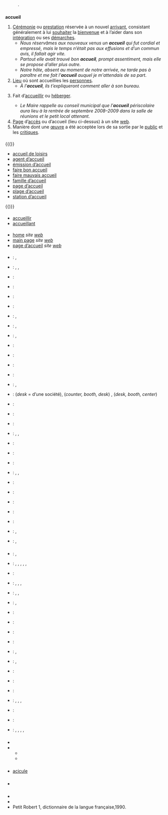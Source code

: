 {{voir|Accueil}}

== {{langue|fr}} ==
=== {{S|étymologie}} ===
: {{siècle|XII}} {{déverbal|de=accueillir|lang=fr|m=1}}.

=== {{S|nom|fr}} ===
{{fr-rég|a.kœj}}
'''accueil''' {{pron|a.kœj|fr}} {{m}}
# [[cérémonie|Cérémonie]] ou [[prestation]] réservée à un nouvel [[arrivant]], consistant généralement à lui [[souhaiter]] la [[bienvenue]] et à l’aider dans son [[intégration]] ou ses [[démarche]]s.
#* ''Nous réservâmes aux nouveaux venus un '''accueil''' qui fut cordial et empressé, mais le temps n’était pas aux effusions et d’un commun avis, il fallait agir vite.'' {{source|{{w|Jean-Baptiste Charcot}}, ''Dans la mer du Groenland'', 1928}}
#* ''Partout elle avait trouvé bon '''accueil''', prompt assentiment, mais elle se propose d’aller plus outre.'' {{source|{{Citation/Jean Rogissart/Passantes d’Octobre/1958|}}}}
#* ''Notre hôte, absent au moment de notre arrivée, ne tarde pas à paraître et me fait l’'''accueil''' auquel je m'attendais de sa part.'' {{source|{{w|Frédéric {{smcp|Weisgerber}}}}, ''Trois mois de campagne au Maroc : étude géographique de la région parcourue'', Paris : Ernest Leroux, 1904, p. 38}}
# [[lieu|Lieu]] où sont accueillies les [[personne]]s.
#* ''À l’'''accueil''', ils t’expliqueront comment aller à son bureau.''
# {{vieilli|fr}} Fait d’[[accueillir]] ou [[héberger]].
#* ''Le Maire rappelle au conseil municipal que l’'''accueil''' périscolaire aura lieu à la rentrée de septembre 2008–2009 dans la salle de réunions et le petit local attenant.'' {{source|[[Le Chesne]], Conseil municipal du 27 juin 2008}}
# [[page|Page]] d’[[accès]] ou d’accueil (lieu ci-dessus) à un site [[web]].
# Manière dont une [[œuvre]] a été acceptée lors de sa sortie par le [[public]] et les [[critique]]s.

==== {{S|dérivés}} ====
{{(}}
* [[accueil de loisirs]]
* [[agent d’accueil]]
* [[émission d’accueil]]
* [[faire bon accueil]]
* [[faire mauvais accueil]]
* [[famille d’accueil]]
* [[page d’accueil]]
* [[plage d’accueil]]
* [[station d’accueil]]
{{)}}

==== {{S|apparentés}} ====
* [[accueillir]]
* [[accueillant]]

==== {{S|synonymes}} ====
* [[home]] ''site [[web]]'' {{angl|nocat=1}}
* [[main page]] ''site [[web]]'' {{angl|nocat=1}}
* [[page d’accueil]] ''site [[web]]''

==== {{S|traductions}} ====
{{trad-début|Cérémonie|1}}
* {{T|de}} : {{trad+|de|Aufnahme|f}}, {{trad+|de|Empfang|m}}
* {{T|en}} : {{trad+|en|welcome}} {{vieilli|nocat=1}}, {{trad+|en|reception}}, {{trad+|en|acceptance}}
* {{T|ary}} : {{trad--|ary|إستقبال}}
* {{T|it}} : {{trad+|it|accoglienza|f}}
* {{T|avk}} : {{trad--|avk|emudera}}
* {{T|mg}} : {{trad+|mg|fandraisana}}
* {{T|nl}} : {{trad+|nl|onthaal|n}}, {{trad+|nl|ontvangst|f}}
* {{T|pt}} : {{trad+|pt|recepção|f}}, {{trad+|pt|acolhida|f}}
* {{T|ro}} : {{trad+|ro|primire|f}}, {{trad-|ro|întampinare}}
* {{T|sc}} : {{trad--|sc|accoglientzia|f}}
* {{T|sv}} : {{trad+|sv|mottagande}}
* {{T|ta}} : {{trad+|ta|வரவேற்பு|R=varavēṟpu}}
{{trad-fin}}
{{trad-début|Lieu|2}}
* {{T|af}} : {{trad+|af|tuiste}}
* {{T|de}} : {{trad+|de|Empfang|m}}, {{trad+|de|Rezeption|f}}
* {{T|en}} : {{trad+|en|reception}} (''desk'' = d’une société), {{trad+|en|courtesy}} (''counter, booth, desk'') {{États-Unis|nocat=1}}, {{trad+|en|customer service}} (''desk, booth, center'') {{États-Unis|nocat=1}}
* {{T|da}} : {{trad+|da|reception|c}}
* {{T|es}} : {{trad+|es|recepción}}
* {{T|avk}} : {{trad--|avk|emudexo}}
* {{T|nl}} : {{trad+|nl|onthaal|n}}, {{trad+|nl|balie|f}}, {{trad+|nl|receptie|f}}
* {{T|pt}} : {{trad+|pt|recepção}}
* {{T|ru}} : {{trad+|ru|приём}}
* {{T|sv}} : {{trad+|sv|mottagande}}
{{trad-fin}}
{{trad-début|Fait d’accueillir|3}}
* {{T|de}} : {{trad+|de|Aufnahme|f}}, {{trad+|de|Unterbringung|f}}, {{trad-|de|Beherbergung|f}}
* {{T|en}} : {{trad+|en|reception}}
* {{T|az}} : {{trad+|az|qəbul}}
* {{T|it}} : {{trad+|it|accoglienza|f}}
* {{T|avk}} : {{trad--|avk|emudera}}
* {{T|pt}} : {{trad+|pt|recepção}}
* {{T|ro}} : {{trad-|ro|a întampina}}, {{trad-|ro|a primi}}
* {{T|cs}} : {{trad-|cs|hoštění}}, {{trad+|cs|pohoštění}}
{{cf|accueillir}}
{{trad-fin}}

===== {{S|traductions à trier}} =====
{{trad-début}}
* {{T|af|trier}} : {{trad-|af|ontvangs}}, {{trad-|af|tuis}}
* {{T|de|trier}} : {{trad+|de|Empfang|m}}, {{trad+|de|Annahme}}, {{trad+|de|Aufnahme}}, {{trad+|de|Zusage}}, {{trad-|de|Entgegennahme}}, {{trad+|de|Akzept}}
* {{T|ar|trier}} : {{trad-|ar|istikbale}}
* {{T|ca|trier}} : {{trad-|ca|acollença}}, {{trad+|ca|acollida}}, {{trad+|ca|acolliment}}, {{trad+|ca|acull}}
* {{T|es|trier}} : {{trad+|es|acogida}}, {{trad+|es|aceptación}}, {{trad+|es|admisión}}
* {{T|eo|trier}} : {{trad-|eo|bonvenon}}, {{trad-|eo|akcepto}}
* {{T|fi|trier}} : {{trad+|fi|hyväksyminen}}
* {{T|fy|trier}} : {{trad-|fy|oanfurdigjen}}
* {{T|ht|trier}} : {{trad--|ht|bèlantre}}
* {{T|hu|trier}} : {{trad+|hu|elfogadás}}
* {{T|id|trier}} : {{trad+|id|sambutan}}, {{trad+|id|rumah}}
* {{T|it|trier}} : {{trad+|it|accoglienza}}, {{trad+|it|accoglimento}}
* {{T|la|trier}} : {{trad-|la|acceptatio}}
* {{T|ms|trier}} : {{trad-|ms|penerimaan}}
* {{T|mg}} : {{trad+|mg|fandraisana}}
* {{T|nl|trier}} : {{trad+|nl|ontvangst}}, {{trad+|nl|acceptatie}}, {{trad+|nl|aanneming}}, {{trad+|nl|aanvaarding}}
* {{T|oc|trier}} : {{trad-|oc|acuèlh}}
* {{T|pcd|trier}} : {{trad--|pcd|aceùy}}
* {{T|pt|trier}} : {{trad+|pt|bem-vindo}}, {{trad+|pt|aceitação}}, {{trad+|pt|acolhida}}, {{trad+|pt|acolhimento}}, {{trad+|pt|admissão}}
{{trad-fin}}

=== {{S|prononciation}} ===
* {{pron-rimes|a.kœj|fr}}
* {{pron|a.kœj|fr}}
** {{écouter|lang=fr|France (Paris)|titre=un accueil|ɛ̃.n‿a.kœj|audio=Fr-accueil.ogg}}
** {{écouter|lang=fr|France (Vosges)|a.kœj|audio=LL-Q150 (fra)-LoquaxFR-accueil.wav}}

=== {{S|anagrammes}} ===
* [[acicule]]

=== {{S|voir aussi}} ===
* {{WP}}

=== {{S|références}} ===
* {{R:TLFi}}
* {{Import:DAF8}}
* Petit Robert 1, dictionnaire de la langue française,1990.
